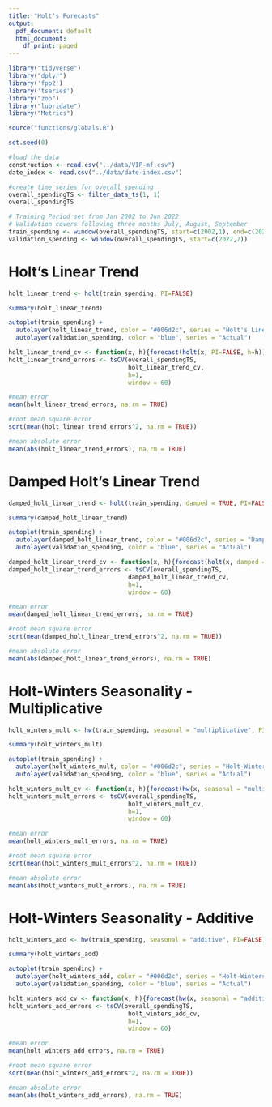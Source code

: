 ```yaml
---
title: "Holt's Forecasts"
output:
  pdf_document: default
  html_document:
    df_print: paged
---
```

```r
library("tidyverse")
library("dplyr")
library('fpp2')
library('tseries')
library("zoo")
library("lubridate")
library("Metrics")
```

```r
source("functions/globals.R")
```

```r
set.seed(0)
```

```r
#load the data
construction <- read.csv("../data/VIP-mf.csv")
date_index <- read.csv("../data/date-index.csv")
```

```r
#create time series for overall spending
overall_spendingTS <- filter_data_ts(1, 1)
overall_spendingTS
```
```r
# Training Period set from Jan 2002 to Jun 2022
# Validation covers following three months July, August, September
train_spending <- window(overall_spendingTS, start=c(2002,1), end=c(2022,6))
validation_spending <- window(overall_spendingTS, start=c(2022,7))
```

# Holt's Linear Trend
```r
holt_linear_trend <- holt(train_spending, PI=FALSE)

summary(holt_linear_trend)
```
```r
autoplot(train_spending) +
  autolayer(holt_linear_trend, color = "#006d2c", series = "Holt's Linear Trend") +
  autolayer(validation_spending, color = "blue", series = "Actual")
```

```r
holt_linear_trend_cv <- function(x, h){forecast(holt(x, PI=FALSE, h=h))}
holt_linear_trend_errors <- tsCV(overall_spendingTS, 
                                 holt_linear_trend_cv, 
                                 h=1, 
                                 window = 60)

#mean error
mean(holt_linear_trend_errors, na.rm = TRUE)
```

```r
#root mean square error
sqrt(mean(holt_linear_trend_errors^2, na.rm = TRUE))
```

```r
#mean absolute error
mean(abs(holt_linear_trend_errors), na.rm = TRUE)
```

# Damped Holt's Linear Trend
```r
damped_holt_linear_trend <- holt(train_spending, damped = TRUE, PI=FALSE)

summary(damped_holt_linear_trend)
```

```r
autoplot(train_spending) +
  autolayer(damped_holt_linear_trend, color = "#006d2c", series = "Damped Holt's Linear Trend") +
  autolayer(validation_spending, color = "blue", series = "Actual")
```
```r
damped_holt_linear_trend_cv <- function(x, h){forecast(holt(x, damped = TRUE, PI=FALSE, h=h))}
damped_holt_linear_trend_errors <- tsCV(overall_spendingTS, 
                                 damped_holt_linear_trend_cv, 
                                 h=1, 
                                 window = 60)

#mean error
mean(damped_holt_linear_trend_errors, na.rm = TRUE)
```

```r
#root mean square error
sqrt(mean(damped_holt_linear_trend_errors^2, na.rm = TRUE))
```

```r
#mean absolute error
mean(abs(damped_holt_linear_trend_errors), na.rm = TRUE)
```

# Holt-Winters Seasonality - Multiplicative
```r
holt_winters_mult <- hw(train_spending, seasonal = "multiplicative", PI=FALSE)

summary(holt_winters_mult)
```
```r
autoplot(train_spending) +
  autolayer(holt_winters_mult, color = "#006d2c", series = "Holt-Winters") +
  autolayer(validation_spending, color = "blue", series = "Actual")
```
```r
holt_winters_mult_cv <- function(x, h){forecast(hw(x, seasonal = "multiplicative", PI=FALSE, h=h))}
holt_winters_mult_errors <- tsCV(overall_spendingTS, 
                                 holt_winters_mult_cv, 
                                 h=1, 
                                 window = 60)

#mean error
mean(holt_winters_mult_errors, na.rm = TRUE)
```

```r
#root mean square error
sqrt(mean(holt_winters_mult_errors^2, na.rm = TRUE))
```

```r
#mean absolute error
mean(abs(holt_winters_mult_errors), na.rm = TRUE)
```


# Holt-Winters Seasonality - Additive
```r
holt_winters_add <- hw(train_spending, seasonal = "additive", PI=FALSE)

summary(holt_winters_add)
```
```r
autoplot(train_spending) +
  autolayer(holt_winters_add, color = "#006d2c", series = "Holt-Winters Additive") +
  autolayer(validation_spending, color = "blue", series = "Actual")
```

```r
holt_winters_add_cv <- function(x, h){forecast(hw(x, seasonal = "additive", PI=FALSE, h=h))}
holt_winters_add_errors <- tsCV(overall_spendingTS, 
                                 holt_winters_add_cv, 
                                 h=1, 
                                 window = 60)

#mean error
mean(holt_winters_add_errors, na.rm = TRUE)
```

```r
#root mean square error
sqrt(mean(holt_winters_add_errors^2, na.rm = TRUE))
```

```r
#mean absolute error
mean(abs(holt_winters_add_errors), na.rm = TRUE)
```
